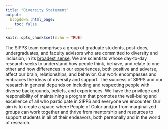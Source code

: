 ```yaml
---
title: "Diversity Statement"
output:
  blogdown::html_page:
    toc: false
---
```


```r
knitr::opts_chunk$set(echo = TRUE)
```

The SIPPS team comprises a group of graduate students, post-docs, undergraduates, and faculty advisors who are committed to diversity and inclusion, in its [broadest sense](https://gsas.columbia.edu/our-intellectual-community/diversity-inclusion/statement-diversity-and-inclusion){target="_blank"}. We are scientists whose day-to-day research seeks to understand how people think, behave, and relate to one other and how differences in our experiences, both positive and adverse, affect our brain, relationships, and behavior. Our work encompasses and embraces the ideas of diversity and support. The success of SIPPS and our research in general depends on including and respecting people with diverse backgrounds, beliefs, and experiences. We have the privilege and responsibility of maintaining a program that promotes the well-being and excellence of all who participate in SIPPS and everyone we encounter. Our aim is to create a space where People of Color and/or from marginalized groups can work together and thrive from mentorship and resources to support students in all of their endeavors, both personally and in the world of research. 
